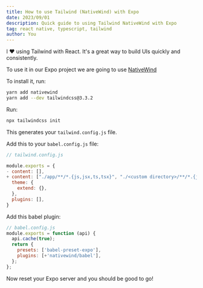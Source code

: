 ```yaml
---
title: How to use Tailwind (NativeWind) with Expo
date: 2023/09/01
description: Quick guide to using Tailwind NativeWind with Expo
tag: react native, typescript, tailwind
author: You
---
```


I ❤️ using Tailwind with React. It's a great way to build UIs quickly and consistently.

To use it in our Expo project we are going to use [NativeWind](https://nativewind.dev)

To install it, run:

```bash
yarn add nativewind
yarn add --dev tailwindcss@3.3.2
```

Run:

```bash
npx tailwindcss init
```

This generates your `tailwind.config.js` file.

Add this to your `babel.config.js` file:

```js
// tailwind.config.js

module.exports = {
- content: [],
+ content: ["./app/**/*.{js,jsx,ts,tsx}", "./<custom directory>/**/*.{js,jsx,ts,tsx}"],
  theme: {
    extend: {},
  },
  plugins: [],
}
```

Add this babel plugin:

```js
// babel.config.js
module.exports = function (api) {
  api.cache(true);
  return {
    presets: ['babel-preset-expo'],
    plugins: [+'nativewind/babel'],
  };
};
```

Now reset your Expo server and you should be good to go!
